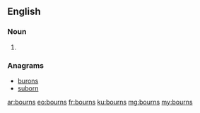 ==English==

===Noun===
{{head|en|plural}}

# {{plural of|bourn|lang=en|nocat=1}}

===Anagrams===
* [[burons#English|burons]]
* [[suborn#English|suborn]]

[[ar:bourns]]
[[eo:bourns]]
[[fr:bourns]]
[[ku:bourns]]
[[mg:bourns]]
[[my:bourns]]
